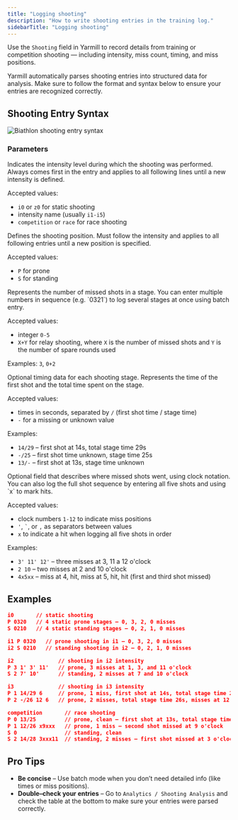 ```yaml
---
title: "Logging shooting"
description: "How to write shooting entries in the training log."
sidebarTitle: "Logging shooting"
---
```


Use the `Shooting` field in Yarmill to record details from training or competition shooting — including intensity, miss count, timing, and miss positions.


<Note>
Yarmill automatically parses shooting entries into structured data for analysis. Make sure to follow the format and syntax below to ensure your entries are recognized correctly.
</Note>

## Shooting Entry Syntax

![Biathlon shooting entry syntax](/images/shooting-syntax-en.png)

### Parameters

<ParamField path="Intensity" required>
  Indicates the intensity level during which the shooting was performed.
  Always comes first in the entry and applies to all following lines until a new intensity is defined.

  Accepted values:
  - `i0` or `z0` for static shooting
  - intensity name (usually `i1-i5`)
  - `competition` or `race` for race shooting
</ParamField>

<ParamField path="Position" required>
  Defines the shooting position.
  Must follow the intensity and applies to all following entries until a new position is specified.
  
  Accepted values:
  - `P` for prone
  - `S` for standing
</ParamField>

<ParamField path="Missed shots" required>
  Represents the number of missed shots in a stage.
  You can enter multiple numbers in sequence (e.g. `0321`) to log several stages at once using batch entry.
  
  Accepted values:
  - integer `0-5`
  - `X+Y` for relay shooting, where `X` is the number of missed shots and `Y` is the number of spare rounds used

  Examples: `3`, `0+2`
</ParamField>

<ParamField path="First shot time & Stage time">
  Optional timing data for each shooting stage.
  Represents the time of the first shot and the total time spent on the stage.
  
  Accepted values:
  - times in seconds, separated by `/` (first shot time / stage time)
  - `-` for a missing or unknown value
  
  Examples: 
  - `14/29` – first shot at 14s, total stage time 29s
  - `-/25` – first shot time unknown, stage time 25s
  - `13/-` – first shot at 13s, stage time unknown
</ParamField>

<ParamField path="Miss positions and order">  
  Optional field that describes where missed shots went, using clock notation.
  You can also log the full shot sequence by entering all five shots and using `x` to mark hits.

  Accepted values:
  - clock numbers `1-12` to indicate miss positions
  - `'`, `` ` ``, or `,` as separators between values
  - `x` to indicate a hit when logging all five shots in order
  
  Examples:
  - `3' 11' 12'` – three misses at 3, 11 a 12 o'clock
  - `2 10` – two misses at 2 and 10 o'clock 
  - `4x5xx` – miss at 4, hit, miss at 5, hit, hit (first and third shot missed)
</ParamField>


## Examples 

```json title="Batch entry (no details) – v1"
i0       // static shooting
P 0320   // 4 static prone stages – 0, 3, 2, 0 misses
S 0210   // 4 static standing stages – 0, 2, 1, 0 misses
```

```json title="Batch entry (no details) – v2"
i1 P 0320   // prone shooting in i1 – 0, 3, 2, 0 misses
i2 S 0210   // standing shooting in i2 – 0, 2, 1, 0 misses
```

```json title="Detailed entry with miss positions"
i2              // shooting in i2 intensity
P 3 1' 3' 11'   // prone, 3 misses at 1, 3, and 11 o'clock
S 2 7' 10'      // standing, 2 misses at 7 and 10 o'clock
```

```json title="Detailed entry with times & miss positions"
i3              // shooting in i3 intensity
P 1 14/29 6     // prone, 1 miss, first shot at 14s, total stage time 29s, miss at 6 o'clock
P 2 -/26 12 6   // prone, 2 misses, total stage time 26s, misses at 12 and 6 o'clock
```

```json title="Detailed entry with order of missed shots"
competition       // race shooting
P 0 13/25         // prone, clean – first shot at 13s, total stage time 25s
P 1 12/26 x9xxx   // prone, 1 miss – second shot missed at 9 o'clock
S 0               // standing, clean
S 2 14/28 3xxx11  // standing, 2 misses – first shot missed at 3 o'clock, last at 11 o'clock
```

## Pro Tips

- **Be concise** – Use batch mode when you don’t need detailed info (like times or miss positions).
- **Double–check your entries** – Go to `Analytics / Shooting Analysis` and check the table at the bottom to make sure your entries were parsed correctly.
